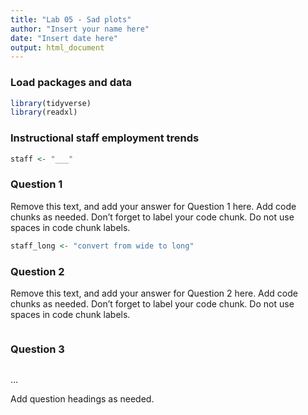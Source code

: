 ```yaml
---
title: "Lab 05 - Sad plots"
author: "Insert your name here"
date: "Insert date here"
output: html_document
---
```


### Load packages and data

```r
library(tidyverse) 
library(readxl) 
```

### Instructional staff employment trends

```r
staff <- "___"
```

### Question 1

Remove this text, and add your answer for Question 1 here.
Add code chunks as needed.
Don't forget to label your code chunk.
Do not use spaces in code chunk labels.

```r
staff_long <- "convert from wide to long"
```

### Question 2

Remove this text, and add your answer for Question 2 here.
Add code chunks as needed.
Don't forget to label your code chunk.
Do not use spaces in code chunk labels.

```r

```

### Question 3

```r

```

...

Add question headings as needed.

